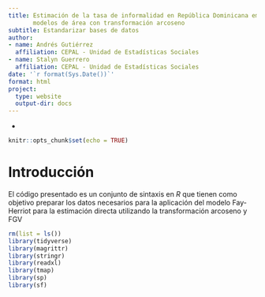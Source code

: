 ```yaml
---
title: Estimación de la tasa de informalidad en República Dominicana empleando
       modelos de área con transformación arcoseno
subtitle: Estandarizar bases de datos
author:
- name: Andrés Gutiérrez
  affiliation: CEPAL - Unidad de Estadísticas Sociales
- name: Stalyn Guerrero
  affiliation: CEPAL - Unidad de Estadísticas Sociales
date: '`r format(Sys.Date())`'
format: html
project:
  type: website
  output-dir: docs
---
```

-

```r
knitr::opts_chunk$set(echo = TRUE)
```

# Introducción 

El código presentado es un conjunto de sintaxis en *R* que tienen como objetivo preparar los datos necesarios para la aplicación del modelo Fay-Herriot para la estimación directa utilizando la transformación arcoseno y FGV

```r
rm(list = ls())
library(tidyverse)
library(magrittr)
library(stringr)
library(readxl)
library(tmap)
library(sp)
library(sf)
```

